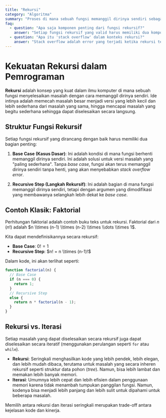 ```yaml
---
title: "Rekursi"
category: "Algoritma"
summary: "Proses di mana sebuah fungsi memanggil dirinya sendiri sebagai subrutin untuk memecahkan masalah dengan membaginya menjadi instance yang lebih kecil dari masalah yang sama."
faq:
  - question: "Apa saja komponen penting dari fungsi rekursif?"
    answer: "Setiap fungsi rekursif yang valid harus memiliki dua komponen utama: 1) **Base Case**: Kondisi yang menghentikan rekursi, mencegahnya berjalan selamanya. 2) **Recursive Step**: Bagian di mana fungsi memanggil dirinya sendiri, tetapi dengan input yang membawanya lebih dekat ke base case."
  - question: "Apa itu 'stack overflow' dalam konteks rekursi?"
    answer: "Stack overflow adalah error yang terjadi ketika rekursi terlalu dalam tanpa mencapai base case. Setiap panggilan fungsi memakan ruang di call stack memori. Jika terlalu banyak panggilan menumpuk, stack akan 'meluap', menyebabkan program crash. Ini adalah risiko utama dari rekursi yang tidak dirancang dengan baik."
---
```


# Kekuatan Rekursi dalam Pemrograman

**Rekursi** adalah konsep yang kuat dalam ilmu komputer di mana sebuah fungsi menyelesaikan masalah dengan cara memanggil dirinya sendiri. Ide intinya adalah memecah masalah besar menjadi versi yang lebih kecil dan lebih sederhana dari masalah yang sama, hingga mencapai masalah yang begitu sederhana sehingga dapat diselesaikan secara langsung.

## Struktur Fungsi Rekursif

Setiap fungsi rekursif yang dirancang dengan baik harus memiliki dua bagian penting:

1.  **Base Case (Kasus Dasar)**: Ini adalah kondisi di mana fungsi berhenti memanggil dirinya sendiri. Ini adalah solusi untuk versi masalah yang "paling sederhana". Tanpa *base case*, fungsi akan terus memanggil dirinya sendiri tanpa henti, yang akan menyebabkan *stack overflow error*.

2.  **Recursive Step (Langkah Rekursif)**: Ini adalah bagian di mana fungsi memanggil dirinya sendiri, tetapi dengan argumen yang dimodifikasi yang membawanya selangkah lebih dekat ke *base case*.

## Contoh Klasik: Faktorial

Perhitungan faktorial adalah contoh buku teks untuk rekursi. Faktorial dari $n$ ($n!$) adalah $n \\times (n-1) \\times (n-2) \\times \\dots \\times 1$.

Kita dapat mendefinisikannya secara rekursif:
- **Base Case**: $0! = 1$
- **Recursive Step**: $n! = n \\times (n-1)!$

Dalam kode, ini akan terlihat seperti:
```javascript
function factorial(n) {
  // Base Case
  if (n === 0) {
    return 1;
  }
  // Recursive Step
  else {
    return n * factorial(n - 1);
  }
}
```

## Rekursi vs. Iterasi

Setiap masalah yang dapat diselesaikan secara rekursif juga dapat diselesaikan secara iteratif (menggunakan perulangan seperti `for` atau `while`).

- **Rekursi**: Seringkali menghasilkan kode yang lebih pendek, lebih elegan, dan lebih mudah dibaca, terutama untuk masalah yang secara inheren rekursif seperti struktur data pohon (*tree*). Namun, bisa lebih lambat dan memakan lebih banyak memori.
- **Iterasi**: Umumnya lebih cepat dan lebih efisien dalam penggunaan memori karena tidak menambah tumpukan panggilan fungsi. Namun, kodenya bisa menjadi lebih panjang dan lebih sulit untuk dipahami untuk beberapa masalah.

Memilih antara rekursi dan iterasi seringkali merupakan trade-off antara kejelasan kode dan kinerja.

